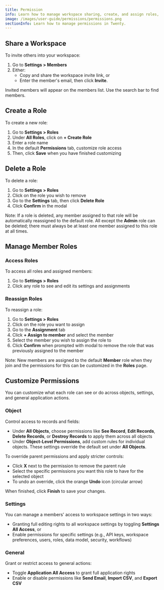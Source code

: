 ```yaml
---
title: Permission
info: Learn how to manage workspace sharing, create, and assign roles, and customize permissions for objects, settings, and general actions.
image: /images/user-guide/permissions/permissions.png
sectionInfo: Learn how to manage permissions in Twenty.
---
```


## Share a Workspace

To invite others into your workspace:

1. Go to **Settings > Members**
2. Either:
    - Copy and share the workspace invite link, or 
    - Enter the member's email, then click **Invite**.

Invited members will appear on the members list. Use the search bar to find members.

## Create a Role

To create a new role:

1. Go to **Settings > Roles**
2. Under **All Roles**, click on **+ Create Role**
3. Enter a role name
4. In the default **Permissions** tab, customize role access
5. Then, click **Save** when you have finished customizing

## Delete a Role

To delete a role:

1. Go to **Settings > Roles**
2. Click on the role you wish to remove
3. Go to the **Settings** tab, then click **Delete Role**
4. Click **Confirm** in the modal

Note: If a role is deleted, any member assigned to that role will be automatically reassigned to the default role. All except the **Admin** role can be deleted; there must always be at least one member assigned to this role at all times.

## Manage Member Roles

### Access Roles 

To access all roles and assigned members:

1. Go to **Settings > Roles**
2. Click any role to see and edit its settings and assignments

### Reassign Roles

To reassign a role: 

1. Go to **Settings > Roles**
2. Click on the role you want to assign
3. Go to the **Assignment** tab
4. Click **+ Assign to member** and select the member
5. Select the member you wish to assign the role to 
6. Click **Confirm** when prompted with modal to remove the role that was previously assigned to the member

Note: New members are assigned to the default **Member** role when they join and the permissions for this can be customized in the **Roles** page.

## Customize Permissions

You can customize what each role can see or do across objects, settings, and general application actions.

### Object 

Control access to records and fields:

- Under **All Objects**, choose permissions like **See Record**, **Edit Records**, **Delete Records**, or **Destroy Records** to apply them across all objects
- Under **Object-Level Permissions**, add custom rules for individual objects. These settings override the default set under **All Objects**.

To override parent permissions and apply stricter controls:

- Click **X** next to the permission to remove the parent rule
- Select the specific permissions you want this role to have for the selected object 
- To undo an override, click the orange **Undo** icon (circular arrow)

When finished, click **Finish** to save your changes.

### Settings 

You can manage a members' access to workspace settings in two ways:

- Granting full editing rights to all workspace settings by toggling **Settings All Access**, or 
- Enable permissions for specific settings (e.g., API keys, workspace preferences, users, roles, data model, security, workflows)

### General

Grant or restrict access to general actions:

- Toggle **Application All Access** to grant full application rights
- Enable or disable permissions like **Send Email**, **Import CSV**, and **Export CSV**

<ArticleEditContent></ArticleEditContent>